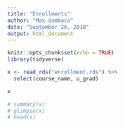```yaml
---
title: "Enrollments"
author: "Max Vumbaca"
date: "September 26, 2018"
output: html_document
---
```


```r
knitr::opts_chunk$set(echo = TRUE)
library(tidyverse)
```

```r
x <- read_rds("enrollment.rds") %>%
  select(course_name, u_grad)

x
```

```r
# summary(x)
# glimpse(x)
# head(x)
```